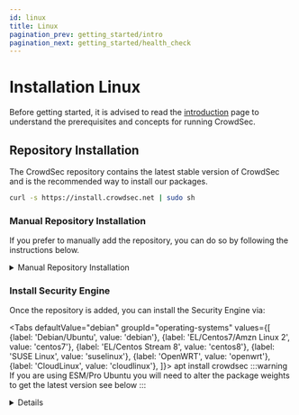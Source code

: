 ```yaml
---
id: linux
title: Linux
pagination_prev: getting_started/intro
pagination_next: getting_started/health_check
---
```



# Installation Linux

Before getting started, it is advised to read the [introduction](/unversioned/getting_started/introduction.mdx) page to understand the prerequisites and concepts for running CrowdSec.

## Repository Installation

The CrowdSec repository contains the latest stable version of CrowdSec and is the recommended way to install our packages.

```bash
curl -s https://install.crowdsec.net | sudo sh
```

### Manual Repository Installation

If you prefer to manually add the repository, you can do so by following the instructions below.

<details>

<summary>Manual Repository Installation</summary>

<Tabs
  defaultValue="debian"
  groupId="manual-repo-install"
  values={[
    {label: 'Deb', value: 'debian'},
    {label: 'RPM', value: 'rpm'},
  ]}
>
  <TabItem value="debian">
  <>
    <p>Begin by refreshing your package cache by running</p>
    <CodeBlock className="language-bash">sudo apt update</CodeBlock>
    <p>If you are running Debian, install debian-archive-keyring so that official Debian repositories will be verified (Ubuntu users can skip this)</p>
    <CodeBlock className="language-bash">sudo apt install debian-archive-keyring</CodeBlock>
    <p>Ensure the required tools (curl, gpg, apt-transport-https) are installed before proceeding:</p>
    <CodeBlock className="language-bash">sudo apt install -y curl gnupg apt-transport-https</CodeBlock>
    <p>In order to install a deb repo, first you need to install the GPG key that used to sign repository metadata. This will change depending on whether or not your apt version is >= v.1.1. You can check this by running:</p>
    <CodeBlock className="language-bash">apt -v</CodeBlock>
    <p>For apt version >= v1.1:</p>
    <p>(Equivalent to or later than Debian/Raspbian Stretch, Ubuntu Xenial, Linux Mint Sarah, Elementary OS Loki)</p>
    > Create the directory to import the GPG key:
    >From apt v2.4.0, `/etc/apt/keyrings/` is the designated directory for administrator imported keys. We will be using that for the following instructions, but you can replace `/etc/apt/keyrings/` with any path of your choosing. If you need to create the directory, run:
    >
    > <CodeBlock className="language-bash">mkdir -p /etc/apt/keyrings/</CodeBlock>
    > Then add the GPG key:
    >
    > <CodeBlock className="language-bash">curl -fsSL https://packagecloud.io/crowdsec/crowdsec/gpgkey | gpg --dearmor > /etc/apt/keyrings/crowdsec_crowdsec-archive-keyring.gpg</CodeBlock>
    > Create a file named `/etc/apt/sources.list.d/crowdsec_crowdsec.list` that contains the repository configuration below.
    >
    > <CodeBlock className="language-bash">deb [signed-by=/etc/apt/keyrings/crowdsec_crowdsec-archive-keyring.gpg] https://packagecloud.io/crowdsec/crowdsec/any any main
    deb-src [signed-by=/etc/apt/keyrings/crowdsec_crowdsec-archive-keyring.gpg] https://packagecloud.io/crowdsec/crowdsec/any any main </CodeBlock>

    <p>For apt version < v1.1:</p>
    <p>(Equivalent to or older than Debian/Raspbian Jessie, Ubuntu Wily, Linux Mint Rosa, Elementary OS Freya)</p>
    > Add the GPG key:
    >
    > <CodeBlock className="language-bash">curl -fsSL https://packagecloud.io/crowdsec/crowdsec/gpgkey | gpg --dearmor > /etc/apt/trusted.gpg.d/crowdsec_crowdsec.gpg</CodeBlock>
    > Create a file named `/etc/apt/sources.list.d/crowdsec_crowdsec.list` that contains the repository configuration below.
    >
    > <CodeBlock className="language-bash">deb https://packagecloud.io/crowdsec/crowdsec/any any main
    deb-src https://packagecloud.io/crowdsec/crowdsec/any any main</CodeBlock>

    <p>Run this command update your local APT cache:</p>
    <CodeBlock className="language-bash">sudo apt update</CodeBlock>
    <p>You can now install packages from your repository.</p>
  </>
  </TabItem>
  <TabItem value="rpm">
    <>
      <p>Install pygpgme, a package which allows yum to handle gpg signatures, and a package called yum-utils which contains the tools you need for installing source RPMs.</p>
      <CodeBlock className="language-bash">sudo yum install pygpgme yum-utils</CodeBlock>
      <p>You may need to install the EPEL repository for your system to install these packages. If you do not install pygpgme, GPG verification will not work.</p>
      <p>Create a file named /etc/yum.repos.d/crowdsec_crowdsec.repo that contains the repository configuration below.</p>
      <p>Make sure to replace `el` and `6` in the config below with your Linux distribution and version:</p>
      <CodeBlock className="language-bash">
      [crowdsec_crowdsec]
      name=crowdsec_crowdsec
      baseurl=https://packagecloud.io/crowdsec/crowdsec/el/6/$basearch
      repo_gpgcheck=1
      gpgcheck=1
      enabled=1
      gpgkey=https://packagecloud.io/crowdsec/crowdsec/gpgkey
            https://packagecloud.io/crowdsec/crowdsec/gpgkey/crowdsec-crowdsec-EDE2C695EC9A5A5C.pub.gpg
            https://packagecloud.io/crowdsec/crowdsec/gpgkey/crowdsec-crowdsec-C822EDD6B39954A1.pub.gpg
            https://packagecloud.io/crowdsec/crowdsec/gpgkey/crowdsec-crowdsec-FED78314A2468CCF.pub.gpg
      sslverify=1
      sslcacert=/etc/pki/tls/certs/ca-bundle.crt
      metadata_expire=3600

      [crowdsec_crowdsec-source]
      name=crowdsec_crowdsec-source
      baseurl=https://packagecloud.io/crowdsec/crowdsec/el/6/SRPMS
      repo_gpgcheck=1
      gpgcheck=1
      enabled=1
      gpgkey=https://packagecloud.io/crowdsec/crowdsec/gpgkey
            https://packagecloud.io/crowdsec/crowdsec/gpgkey/crowdsec-crowdsec-EDE2C695EC9A5A5C.pub.gpg
            https://packagecloud.io/crowdsec/crowdsec/gpgkey/crowdsec-crowdsec-C822EDD6B39954A1.pub.gpg
            https://packagecloud.io/crowdsec/crowdsec/gpgkey/crowdsec-crowdsec-FED78314A2468CCF.pub.gpg
      sslverify=1
      sslcacert=/etc/pki/tls/certs/ca-bundle.crt
      metadata_expire=3600
      </CodeBlock>
      <p>Update your local yum cache by running</p>
      <CodeBlock className="language-bash">sudo yum -q makecache -y --disablerepo='*' --enablerepo='crowdsec_crowdsec'</CodeBlock>
      <p>You can now install packages from your repository.</p>
    </>
  </TabItem>
</Tabs>

</details>

### Install Security Engine

Once the repository is added, you can install the Security Engine via:

<Tabs
  defaultValue="debian"
  groupId="operating-systems"
  values={[
    {label: 'Debian/Ubuntu', value: 'debian'},
    {label: 'EL/Centos7/Amzn Linux 2', value: 'centos7'},
    {label: 'EL/Centos Stream 8', value: 'centos8'},
    {label: 'SUSE Linux', value: 'suselinux'},
    {label: 'OpenWRT', value: 'openwrt'},
    {label: 'CloudLinux', value: 'cloudlinux'},
  ]}>
  <TabItem value="debian">
    <CodeBlock className="language-bash">apt install crowdsec</CodeBlock>
    :::warning
    If you are using ESM/Pro Ubuntu you will need to alter the package weights to get the latest version see below
    :::
    <details>

    <summary> ESM/Pro Ubuntu </summary>

    #### Check the current package policy

    To see which version of CrowdSec is currently available via APT:

    ```bash
    apt-cache policy crowdsec
    ```

    You may see output like the following:

    ```
    crowdsec:
      Installed: (none)
      Candidate: 1.4.6-6ubuntu0.24.04.1+esm1
      Version table:
      ....
    ```

    If the `Candidate` version shown is `1.4.6`, this means the default priority favors the Ubuntu-provided package. To ensure we retrieve the latest version from our repository, we need to adjust the package pinning.

    #### Set CrowdSec repository priority

    Open the preferences file with:

    ```bash
    sudo vim /etc/apt/preferences.d/crowdsec
    ```

    Then add the following content:

    ```
    Package: *
    Pin: release o=packagecloud.io/crowdsec/crowdsec,a=any,n=any,c=main
    Pin-Priority: 1001
    ```

    After saving the file, refresh your local package cache:

    ```bash
    sudo apt update
    ```

    Once the cache has been updated, check the policy again to confirm that the latest version is now selected:

    ```bash
    apt-cache policy crowdsec
    ```

    ```
    crowdsec:
      Installed: 1.6.X
      Candidate: 1.6.X
      Version table:
      ...
    ```

    </details>
  </TabItem>
  
  <TabItem value="centos7">
    <CodeBlock className="language-bash">yum install crowdsec</CodeBlock>
  </TabItem>

  <TabItem value="centos8">
    <CodeBlock className="language-bash">dnf install crowdsec</CodeBlock>
  </TabItem>

  <TabItem value="suselinux">
    <CodeBlock className="language-bash">zypper install crowdsec</CodeBlock>
  </TabItem>

  <TabItem value="openwrt">
    <CodeBlock className="language-bash">opkg install crowdsec</CodeBlock>
  </TabItem>

  <TabItem value="cloudlinux">
    <CodeBlock className="language-bash">yum install crowdsec</CodeBlock>
  </TabItem>
</Tabs>

### Install Remediation Component

:::warning
Security Engine by itself is a detection engine, it will not block anything. You need to install a [Remediation Component](/bouncers/intro.md) to enforce decisions
:::

For the quick start guide we will be installing the [iptables](https://en.wikipedia.org/wiki/Iptables) firewall [Remediation Component](/bouncers/intro.md). (This may not be optimal for your environment, please refer to the [Remediation Documentation](/bouncers/intro.md) for more information)

#### IPTables

<Tabs
  defaultValue="iptables_debian"
  values={[
    { label: 'Debian/Ubuntu', value: 'iptables_debian' ,},
    { label: 'RHEL/Centos/Fedora', value: 'iptables_rhel', },
    { label: 'SUSE Linux', value: 'iptables_suse', },
  ]
}>
<TabItem value="iptables_debian">

```bash
sudo apt install crowdsec-firewall-bouncer-iptables
```

</TabItem>
<TabItem value="iptables_rhel">

```bash
sudo yum install crowdsec-firewall-bouncer-iptables
```

</TabItem>

<TabItem value="iptables_suse">

```bash
sudo zypper install crowdsec-firewall-bouncer-iptables
```

</TabItem>
</Tabs>

## Next Steps?

Great, you now have CrowdSec installed on your system. Within the [post installation steps](/getting_started/next_steps.mdx) you will find the next steps to configure and optimize your installation.
